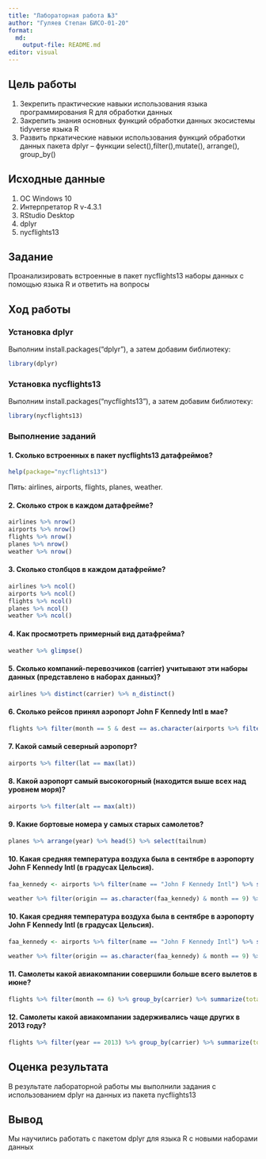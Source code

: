 ```yaml
---
title: "Лабораторная работа №3"
author: "Гуляев Степан БИСО-01-20"
format: 
  md:
    output-file: README.md
editor: visual
---
```


## Цель работы

1.  Зекрепить практические навыки использования языка программирования R для обработки данных
2.  Закрепить знания основных функций обработки данных экосистемы tidyverse языка R
3.  Развить пркатические навыки использования функций обработки данных пакета dplyr -- функции select(),filter(),mutate(), arrange(), group_by()

## Исходные данные

1.  ОС Windows 10
2.  Интерпретатор R v-4.3.1
3.  RStudio Desktop
4.  dplyr
5.  nycflights13

## Задание

Проанализировать встроенные в пакет nycflights13 наборы данных с помощью языка R и ответить на вопросы

## Ход работы

### Установка dplyr

Выполним install.packages("dplyr"), а затем добавим библиотеку:

```r
library(dplyr)
```

### Установка nycflights13

Выполним install.packages("nycflights13"), а затем добавим библиотеку:

```r
library(nycflights13)
```

### Выполнение заданий

#### 1. Сколько встроенных в пакет nycflights13 датафреймов?

```r
help(package="nycflights13")
```

Пять: airlines, airports, flights, planes, weather.

#### 2. Сколько строк в каждом датафрейме?

```r
airlines %>% nrow()
airports %>% nrow()
flights %>% nrow()
planes %>% nrow()
weather %>% nrow()
```

#### 3. Сколько столбцов в каждом датафрейме?

```r
airlines %>% ncol()
airports %>% ncol()
flights %>% ncol()
planes %>% ncol()
weather %>% ncol()
```

#### 4. Как просмотреть примерный вид датафрейма?

```r
weather %>% glimpse()
```

#### 5. Сколько компаний-перевозчиков (carrier) учитывают эти наборы данных (представлено в наборах данных)?

```r
airlines %>% distinct(carrier) %>% n_distinct()
```

#### 6. Сколько рейсов принял аэропорт John F Kennedy Intl в мае?

```r
flights %>% filter(month == 5 & dest == as.character(airports %>% filter(name == "John F Kennedy Intl") %>% select(faa)))  %>% nrow()
```

#### 7. Какой самый северный аэропорт?

```r
airports %>% filter(lat == max(lat))
```

#### 8. Какой аэропорт самый высокогорный (находится выше всех над уровнем моря)?

```r
airports %>% filter(alt == max(alt))
```

#### 9.  Какие бортовые номера у самых старых самолетов?

```r
planes %>% arrange(year) %>% head(5) %>% select(tailnum)
```

#### 10. Какая средняя температура воздуха была в сентябре в аэропорту John F Kennedy Intl (в градусах Цельсия).

```r
faa_kennedy <- airports %>% filter(name == "John F Kennedy Intl") %>% select(faa)

weather %>% filter(origin == as.character(faa_kennedy) & month == 9) %>% summarize(avg_temp_celsius = mean((temp - 32)*5/9 , na.rm = TRUE))
```

#### 10. Какая средняя температура воздуха была в сентябре в аэропорту John F Kennedy Intl (в градусах Цельсия).

```r
faa_kennedy <- airports %>% filter(name == "John F Kennedy Intl") %>% select(faa)

weather %>% filter(origin == as.character(faa_kennedy) & month == 9) %>% summarize(avg_temp_celsius = mean((temp - 32)*5/9 , na.rm = TRUE))
```

#### 11. Самолеты какой авиакомпании совершили больше всего вылетов в июне?

```r
flights %>% filter(month == 6) %>% group_by(carrier) %>% summarize(total_flights = n()) %>% arrange(desc(total_flights)) %>% head(1)
```

#### 12. Самолеты какой авиакомпании задерживались чаще других в 2013 году?
```r
flights %>% filter(year == 2013) %>% group_by(carrier) %>% summarize(total_delay = sum(arr_delay > 0,na.rm = TRUE)) %>% arrange(desc(total_delay)) %>% head(1)
```

## Оценка результата

В результате лабораторной работы мы выполнили задания с использованием dplyr на данных из пакета nycflights13

## Вывод

Мы научились работать с пакетом dplyr для языка R с новыми наборами данных

